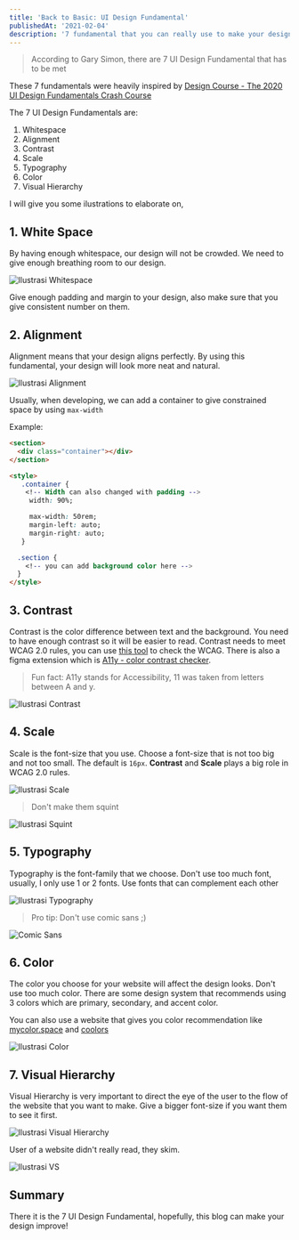 ```yaml
---
title: 'Back to Basic: UI Design Fundamental'
publishedAt: '2021-02-04'
description: '7 fundamental that you can really use to make your design better'
---
```


> According to Gary Simon, there are 7 UI Design Fundamental that has to be met

These 7 fundamentals were heavily inspired by [Design Course - The 2020 UI Design Fundamentals Crash Course](https://www.youtube.com/watch?v=tRpoI6vkqLs)

The 7 UI Design Fundamentals are:

1. Whitespace
2. Alignment
3. Contrast
4. Scale
5. Typography
6. Color
7. Visual Hierarchy

I will give you some ilustrations to elaborate on,

## 1. White Space

By having enough whitespace, our design will not be crowded. We need to give enough breathing room to our design.

<Image
  className='bg-gray-500'
  layout='responsive'
  src='/images/blogs/btb-ui-fundamental/1.jpg'
  alt='Ilustrasi Whitespace'
  width={953}
  height={545}
/>

Give enough padding and margin to your design, also make sure that you give consistent number on them.

## 2. Alignment

Alignment means that your design aligns perfectly. By using this fundamental, your design will look more neat and natural.

<Image
  className='bg-gray-500'
  layout='responsive'
  src='/images/blogs/btb-ui-fundamental/2.jpg'
  alt='Ilustrasi Alignment'
  width={953}
  height={545}
/>

Usually, when developing, we can add a container to give constrained space by using `max-width`

Example:

```html
<section>
  <div class="container"></div>
</section>

<style>
   .container {
  	<!-- Width can also changed with padding -->
     width: 90%;

     max-width: 50rem;
     margin-left: auto;
     margin-right: auto;
   }

  .section {
  	<!-- you can add background color here -->
  }
</style>
```

## 3. Contrast

Contrast is the color difference between text and the background. You need to have enough contrast so it will be easier to read. Contrast needs to meet WCAG 2.0 rules, you can use [this tool](https://contrastchecker.com/) to check the WCAG. There is also a figma extension which is [A11y - color contrast checker](https://www.google.com/url?sa=t&rct=j&q=&esrc=s&source=web&cd=&cad=rja&uact=8&ved=2ahUKEwj97tzEzM_uAhUIfSsKHSGLCE8QFjAAegQIAhAC&url=https%3A%2F%2Fwww.figma.com%2Fcommunity%2Fplugin%2F733159460536249875&usg=AOvVaw0QYyNcsQnWIqfZevLmZSvf).

> Fun fact: A11y stands for Accessibility, 11 was taken from letters between A and y.

<Image
  className='bg-gray-500'
  layout='responsive'
  src='/images/blogs/btb-ui-fundamental/3.jpg'
  alt='Ilustrasi Contrast'
  width={953}
  height={545}
/>

## 4. Scale

Scale is the font-size that you use. Choose a font-size that is not too big and not too small. The default is `16px`. **Contrast** and **Scale** plays a big role in WCAG 2.0 rules.

<Image
  className='bg-gray-500'
  layout='responsive'
  src='/images/blogs/btb-ui-fundamental/4.jpg'
  alt='Ilustrasi Scale'
  width={953}
  height={545}
/>

> Don't make them squint

<img
  className='mx-auto'
  src='/images/blogs/btb-ui-fundamental/squint.gif'
  alt='Ilustrasi Squint'
/>

## 5. Typography

Typography is the font-family that we choose. Don't use too much font, usually, I only use 1 or 2 fonts. Use fonts that can complement each other

<Image
  className='bg-gray-500'
  layout='responsive'
  src='/images/blogs/btb-ui-fundamental/5.jpg'
  alt='Ilustrasi Typography'
  width={953}
  height={545}
/>

> Pro tip: Don't use comic sans ;)

<div className='flex justify-center'>
  <Image
    className='bg-gray-500'
    src='/images/blogs/btb-ui-fundamental/6.jpg'
    alt='Comic Sans'
    width={400}
    height={400}
  />
</div>

## 6. Color

The color you choose for your website will affect the design looks. Don't use too much color. There are some design system that recommends using 3 colors which are primary, secondary, and accent color.

You can also use a website that gives you color recommendation like [mycolor.space](https://mycolor.space/) and [coolors](https://coolors.co)

<Image
  className='bg-gray-500'
  layout='responsive'
  src='/images/blogs/btb-ui-fundamental/7.jpg'
  alt='Ilustrasi Color'
  width={953}
  height={545}
/>

## 7. Visual Hierarchy

Visual Hierarchy is very important to direct the eye of the user to the flow of the website that you want to make. Give a bigger font-size if you want them to see it first.

<Image
  className='bg-gray-500'
  layout='responsive'
  src='/images/blogs/btb-ui-fundamental/9.jpg'
  alt='Ilustrasi Visual Hierarchy'
  width={953}
  height={545}
/>

User of a website didn't really read, they skim.

<div className='flex justify-center'>
  <Image
    className='bg-gray-500'
    src='/images/blogs/btb-ui-fundamental/8.jpg'
    alt='Ilustrasi VS'
    width={400}
    height={400}
  />
</div>

## Summary

There it is the 7 UI Design Fundamental, hopefully, this blog can make your design improve!
